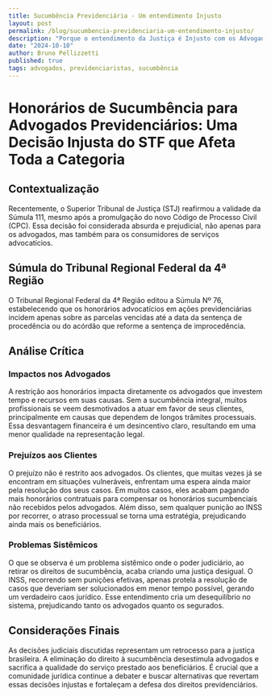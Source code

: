 ```yaml
---
title: Sucumbência Previdenciária - Um entendimento Injusto
layout: post
permalink: /blog/sucumbencia-previdenciaria-um-entendimento-injusto/
description: "Porque o entendimento da Justiça é Injusto com os Advogados Previdenciários"
date: "2024-10-10"
author: Bruno Pellizzetti
published: true
tags: advogados, previdenciaristas, sucumbência
---
```


# Honorários de Sucumbência para Advogados Previdenciários: Uma Decisão Injusta do STF que Afeta Toda a Categoria

## Contextualização

Recentemente, o Superior Tribunal de Justiça (STJ) reafirmou a validade da Súmula 111, mesmo após a promulgação do novo Código de Processo Civil (CPC). Essa decisão foi considerada absurda e prejudicial, não apenas para os advogados, mas também para os consumidores de serviços advocatícios.

## Súmula do Tribunal Regional Federal da 4ª Região

O Tribunal Regional Federal da 4ª Região editou a Súmula Nº 76, estabelecendo que os honorários advocatícios em ações previdenciárias incidem apenas sobre as parcelas vencidas até a data da sentença de procedência ou do acórdão que reforme a sentença de improcedência.

## Análise Crítica

### Impactos nos Advogados

A restrição aos honorários impacta diretamente os advogados que investem tempo e recursos em suas causas. Sem a sucumbência integral, muitos profissionais se veem desmotivados a atuar em favor de seus clientes, principalmente em causas que dependem de longos trâmites processuais. Essa desvantagem financeira é um desincentivo claro, resultando em uma menor qualidade na representação legal.

### Prejuízos aos Clientes

O prejuízo não é restrito aos advogados. Os clientes, que muitas vezes já se encontram em situações vulneráveis, enfrentam uma espera ainda maior pela resolução dos seus casos. Em muitos casos, eles acabam pagando mais honorários contratuais para compensar os honorários sucumbenciais não recebidos pelos advogados. Além disso, sem qualquer punição ao INSS por recorrer, o atraso processual se torna uma estratégia, prejudicando ainda mais os beneficiários.

### Problemas Sistêmicos

O que se observa é um problema sistêmico onde o poder judiciário, ao retirar os direitos de sucumbência, acaba criando uma justiça desigual. O INSS, recorrendo sem punições efetivas, apenas protela a resolução de casos que deveriam ser solucionados em menor tempo possível, gerando um verdadeiro caos jurídico. Esse entendimento cria um desequilíbrio no sistema, prejudicando tanto os advogados quanto os segurados.

## Considerações Finais

As decisões judiciais discutidas representam um retrocesso para a justiça brasileira. A eliminação do direito à sucumbência desestimula advogados e sacrifica a qualidade do serviço prestado aos beneficiários. É crucial que a comunidade jurídica continue a debater e buscar alternativas que revertam essas decisões injustas e fortaleçam a defesa dos direitos previdenciários.
